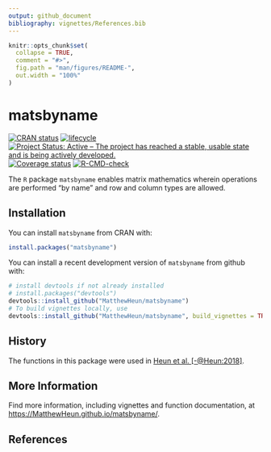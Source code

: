```yaml
---
output: github_document
bibliography: vignettes/References.bib
---
```


<!-- *********** -->
<!-- Note: README.md is generated from README.Rmd.   -->
<!-- Be sure to edit README.Rmd and generate the README.md file by Cmd/Ctl-shift-K -->
<!-- *********** -->

```r
knitr::opts_chunk$set(
  collapse = TRUE,
  comment = "#>",
  fig.path = "man/figures/README-",
  out.width = "100%"
)
```

# matsbyname

<!-- badges: start -->
[![CRAN status](https://www.r-pkg.org/badges/version/matsbyname)](https://cran.r-project.org/package=matsbyname)
[![lifecycle](https://img.shields.io/badge/lifecycle-stable-green.svg)](https://www.tidyverse.org/lifecycle/#stable)
[![Project Status: Active – The project has reached a stable, usable state and is being actively developed.](https://www.repostatus.org/badges/latest/active.svg)](https://www.repostatus.org/#active)
[![Coverage status](https://codecov.io/gh/MatthewHeun/matsbyname/branch/master/graph/badge.svg)](https://codecov.io/github/MatthewHeun/matsbyname?branch=master)
[![R-CMD-check](https://github.com/MatthewHeun/matsbyname/workflows/R-CMD-check/badge.svg)](https://github.com/MatthewHeun/matsbyname/actions)
<!-- badges: end -->

The `R` package `matsbyname` enables 
matrix mathematics wherein operations are performed "by name" and
row and column types are allowed.


## Installation

You can install `matsbyname` from CRAN with:

```r
install.packages("matsbyname")
```

You can install a recent development version of `matsbyname` from github with:

```r
# install devtools if not already installed
# install.packages("devtools")
devtools::install_github("MatthewHeun/matsbyname")
# To build vignettes locally, use
devtools::install_github("MatthewHeun/matsbyname", build_vignettes = TRUE)
```


## History

The functions in this package were used in
[Heun et al. [-@Heun:2018]](https://doi.org/10.1016/j.apenergy.2018.05.109).


## More Information

Find more information, including vignettes and function documentation, at 
<https://MatthewHeun.github.io/matsbyname/>.


## References
